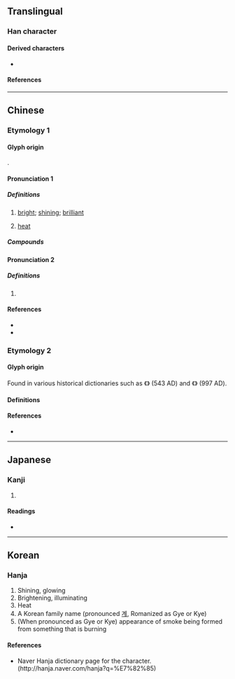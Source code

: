 {{also|耿}}
{{character info}}
==Translingual==

===Han character===
{{Han char|rn=86|rad=火|as=04|sn=8|four=60809|canj=AF|ids=⿱日火}}

====Derived characters====
* {{l|mul|[[𭴽]], [[𥇏]], [[𧌚]], [[𨨋]], [[㷖]], [[𩓺]], [[𡨶]], [[𤉭]], [[𤍘]], [[𡼷]]/[[𤎚]]<!-- Note: Duplicate character pair in unicode -->, [[𢧾]], [[𤎷]]}}

====References====
{{Han ref|kx=0666.320|dkj=18896|hdz=32191.170|uh=7085}}

----

==Chinese==

===Etymology 1===
{{zh-forms|alt=昋}}

====Glyph origin====
{{Han compound|火|日|t1=fire|t2=sun|ls=ic}}.

====Pronunciation 1====
{{zh-pron
|m=jiǒng
|c=gwing2
|h=pfs=
|md=
|mn=
|w=
|mc=1
|oc=2
|cat=a,n
}}

=====Definitions=====
{{zh-hanzi}}

# {{lb|zh|literary}} [[bright]]; [[shining]]; [[brilliant]]
# [[heat]]

=====Compounds=====
{{zh-der|炅炅}}

====Pronunciation 2====
{{zh-pron
|m=guì
|c=gwai3
|h=pfs=
|md=
|mn=
|w=
|mc=2
|oc=1
|cat=pn
}}

=====Definitions=====
{{zh-hanzi}}

# {{surname|zh}}

====References====
* {{R:twedu|B02374}}
* {{R:yue:Hanzi}}

===Etymology 2===

====Glyph origin====
Found in various historical dictionaries such as {{w|Yupian}} 《{{w2|zh|玉篇}}》 (543 AD) and {{w|Longkan Shoujian}} 《{{w2|zh|龍龕手鑑}}》 (997 AD).

====Definitions====
{{zh-see|炔|v|[[appearance]] of [[smoke]]}}

====References====
* {{R:twedu|B02372-004}}

----

==Japanese==

===Kanji===
{{ja-kanji|grade=|rs=火04}}

# {{rfdef|ja|sort=火04}}

====Readings====
* {{ja-readings|on=[[けい]] (kei), [[きょう]] (kyō), [[えい]] (ei), [[よう]] (yō)|kun=[[あらわれる]] (arawareru)}}

----

==Korean==

===Hanja===
{{ko-hanja|hangeul=경|eumhun=|rv=gyeong|mr=kyŏng|y=kyeng}}

# Shining, glowing
# Brightening, illuminating
# Heat
# A Korean family name (pronounced [[계]], Romanized as Gye or Kye)
# (When pronounced as Gye or Kye) appearance of smoke being formed from something that is burning

====References====
* Naver Hanja dictionary page for the character. (http://hanja.naver.com/hanja?q=%E7%82%85)